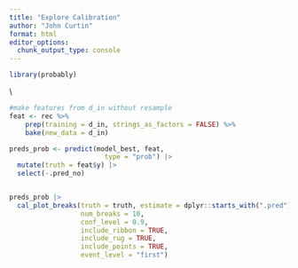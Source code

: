 ```yaml
---
title: "Explore Calibration"
author: "John Curtin"
format: html
editor_options: 
  chunk_output_type: console
---
```


```r
library(probably)
```

\\
```r
#make features from d_in without resample
feat <- rec %>% 
    prep(training = d_in, strings_as_factors = FALSE) %>% 
    bake(new_data = d_in) 

preds_prob <- predict(model_best, feat,
                        type = "prob") |> 
  mutate(truth = feat$y) |> 
  select(-.pred_no)


preds_prob |> 
  cal_plot_breaks(truth = truth, estimate = dplyr::starts_with(".pred"),
                  num_breaks = 10, 
                  conf_level = 0.9, 
                  include_ribbon = TRUE, 
                  include_rug = TRUE, 
                  include_points = TRUE, 
                  event_level = "first")
```
